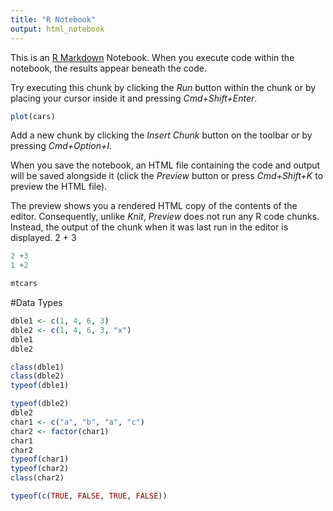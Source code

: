 ```yaml
---
title: "R Notebook"
output: html_notebook
---
```


This is an [R Markdown](http://rmarkdown.rstudio.com) Notebook. When you execute code within the notebook, the results appear beneath the code. 

Try executing this chunk by clicking the *Run* button within the chunk or by placing your cursor inside it and pressing *Cmd+Shift+Enter*. 

```r
plot(cars)
```

Add a new chunk by clicking the *Insert Chunk* button on the toolbar or by pressing *Cmd+Option+I*.

When you save the notebook, an HTML file containing the code and output will be saved alongside it (click the *Preview* button or press *Cmd+Shift+K* to preview the HTML file). 

The preview shows you a rendered HTML copy of the contents of the editor. Consequently, unlike *Knit*, *Preview* does not run any R code chunks. Instead, the output of the chunk when it was last run in the editor is displayed.
2 + 3 
```r
2 +3
1 +2 
```
```r
mtcars
```
#Data Types

```r
dble1 <- c(1, 4, 6, 3)
dble2 <- c(1, 4, 6, 3, "x")
dble1
dble2
```

```r
class(dble1)
class(dble2)
typeof(dble1)

```

```r
typeof(dble2)
dble2
char1 <- c("a", "b", "a", "c")
char2 <- factor(char1)
char1
char2
typeof(char1)
typeof(char2)
class(char2)

```

```r
typeof(c(TRUE, FALSE, TRUE, FALSE))
```

